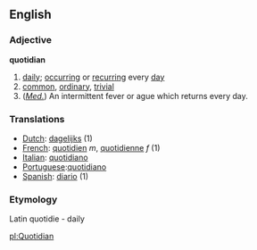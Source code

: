 ==English==
===Adjective===
'''quotidian'''

#[[daily]]; [[occurring]] or [[recurring]] every [[day]]
#[[common]], [[ordinary]], [[trivial]] 
#(''[[medical|Med.]]'') An intermittent fever or ague which returns every day.

=== Translations ===
*[[Dutch]]: [[dagelijks]] (1)
*[[French]]: [[quotidien]] ''m'', [[quotidienne]] ''f'' (1) 
*[[Italian]]: [[quotidiano]]
*[[Portuguese]]:[[quotidiano]]
*[[Spanish]]: [[diario]] (1)

===Etymology=== 
Latin quotidie - daily

[[pl:Quotidian]]